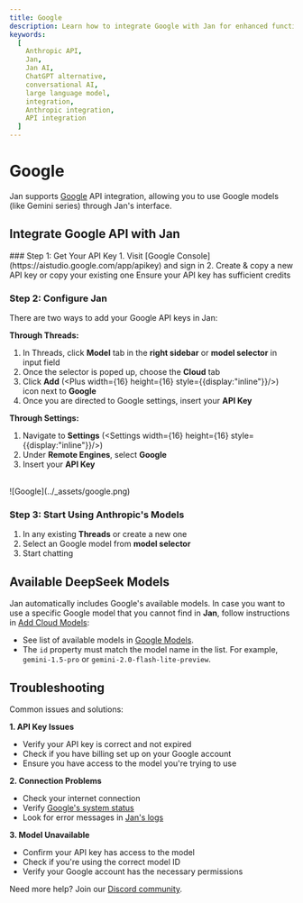 ```yaml
---
title: Google
description: Learn how to integrate Google with Jan for enhanced functionality.
keywords:
  [
    Anthropic API,
    Jan,
    Jan AI,
    ChatGPT alternative,
    conversational AI,
    large language model,
    integration,
    Anthropic integration,
    API integration
  ]
---
```



# Google

Jan supports [Google](https://ai.google/get-started/our-models/) API integration, allowing you to use Google models (like Gemini series) through Jan's interface.

## Integrate Google API with Jan

<Steps>
### Step 1: Get Your API Key 
1. Visit [Google Console](https://aistudio.google.com/app/apikey) and sign in 
2. Create & copy a new API key or copy your existing one

<Callout type='info'>
Ensure your API key has sufficient credits
</Callout>

### Step 2: Configure Jan
There are two ways to add your Google API keys in Jan:

**Through Threads:**
1. In Threads, click **Model** tab in the **right sidebar** or **model selector** in input field
2. Once the selector is poped up, choose the **Cloud** tab
3. Click **Add** (<Plus width={16} height={16} style={{display:"inline"}}/>) icon next to **Google**
4. Once you are directed to Google settings, insert your **API Key**  

**Through Settings:**
1. Navigate to **Settings** (<Settings width={16} height={16} style={{display:"inline"}}/>)
2. Under **Remote Engines**, select **Google**
3. Insert your **API Key**  

<br/>
![Google](../_assets/google.png)
<br/>

### Step 3: Start Using Anthropic's Models

1. In any existing **Threads** or create a new one
2. Select an Google model from **model selector**
3. Start chatting
</Steps>

## Available DeepSeek Models

Jan automatically includes Google's available models. In case you want to use a specific Google model that you cannot find in **Jan**, follow instructions in [Add Cloud Models](/docs/models/manage-models#add-models-1):
  - See list of available models in [Google Models](https://ai.google.dev/gemini-api/docs/models/gemini).
  - The `id` property must match the model name in the list. For example, `gemini-1.5-pro` or `gemini-2.0-flash-lite-preview`.

## Troubleshooting

Common issues and solutions:

**1. API Key Issues**
- Verify your API key is correct and not expired
- Check if you have billing set up on your Google account
- Ensure you have access to the model you're trying to use

**2. Connection Problems**
- Check your internet connection
- Verify [Google's system status](https://www.google.com/appsstatus/dashboard/)
- Look for error messages in [Jan's logs](/docs/troubleshooting#how-to-get-error-logs)

**3. Model Unavailable**
- Confirm your API key has access to the model
- Check if you're using the correct model ID
- Verify your Google account has the necessary permissions

Need more help? Join our [Discord community](https://discord.gg/FTk2MvZwJH).